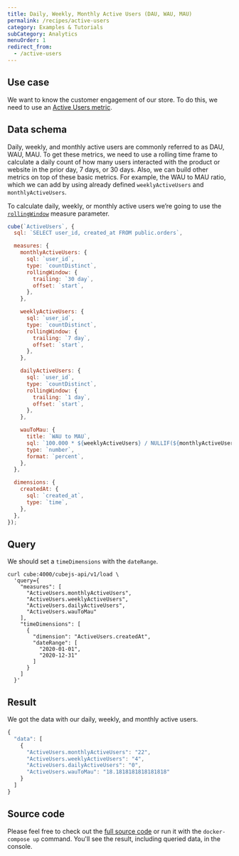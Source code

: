 ```yaml
---
title: Daily, Weekly, Monthly Active Users (DAU, WAU, MAU)
permalink: /recipes/active-users
category: Examples & Tutorials
subCategory: Analytics
menuOrder: 1
redirect_from:
  - /active-users
---
```


## Use case

We want to know the customer engagement of our store. To do this, we need to use
an [Active Users metric](https://en.wikipedia.org/wiki/Active_users).

## Data schema

Daily, weekly, and monthly active users are commonly referred to as DAU, WAU,
MAU. To get these metrics, we need to use a rolling time frame to calculate a
daily count of how many users interacted with the product or website in the
prior day, 7 days, or 30 days. Also, we can build other metrics on top of these
basic metrics. For example, the WAU to MAU ratio, which we can add by using
already defined `weeklyActiveUsers` and `monthlyActiveUsers`.

To calculate daily, weekly, or monthly active users we’re going to use the
[`rollingWindow`](https://cube.dev/docs/schema/reference/measures#parameters-rolling-window)
measure parameter.

```javascript
cube(`ActiveUsers`, {
  sql: `SELECT user_id, created_at FROM public.orders`,

  measures: {
    monthlyActiveUsers: {
      sql: `user_id`,
      type: `countDistinct`,
      rollingWindow: {
        trailing: `30 day`,
        offset: `start`,
      },
    },

    weeklyActiveUsers: {
      sql: `user_id`,
      type: `countDistinct`,
      rollingWindow: {
        trailing: `7 day`,
        offset: `start`,
      },
    },

    dailyActiveUsers: {
      sql: `user_id`,
      type: `countDistinct`,
      rollingWindow: {
        trailing: `1 day`,
        offset: `start`,
      },
    },

    wauToMau: {
      title: `WAU to MAU`,
      sql: `100.000 * ${weeklyActiveUsers} / NULLIF(${monthlyActiveUsers}, 0)`,
      type: `number`,
      format: `percent`,
    },
  },

  dimensions: {
    createdAt: {
      sql: `created_at`,
      type: `time`,
    },
  },
});
```

## Query

We should set a `timeDimensions` with the `dateRange`.

```bash{outputLines: 2-18}
curl cube:4000/cubejs-api/v1/load \
  'query={
    "measures": [
      "ActiveUsers.monthlyActiveUsers",
      "ActiveUsers.weeklyActiveUsers",
      "ActiveUsers.dailyActiveUsers",
      "ActiveUsers.wauToMau"
    ],
    "timeDimensions": [
      {
        "dimension": "ActiveUsers.createdAt",
        "dateRange": [
          "2020-01-01",
          "2020-12-31"
        ]
      }
    ]
  }'
```

## Result

We got the data with our daily, weekly, and monthly active users.

```javascript
{
  "data": [
    {
      "ActiveUsers.monthlyActiveUsers": "22",
      "ActiveUsers.weeklyActiveUsers": "4",
      "ActiveUsers.dailyActiveUsers": "0",
      "ActiveUsers.wauToMau": "18.1818181818181818"
    }
  ]
}
```

## Source code

Please feel free to check out the
[full source code](https://github.com/cube-js/cube/tree/master/examples/recipes/active-users)
or run it with the `docker-compose up` command. You'll see the result, including
queried data, in the console.
